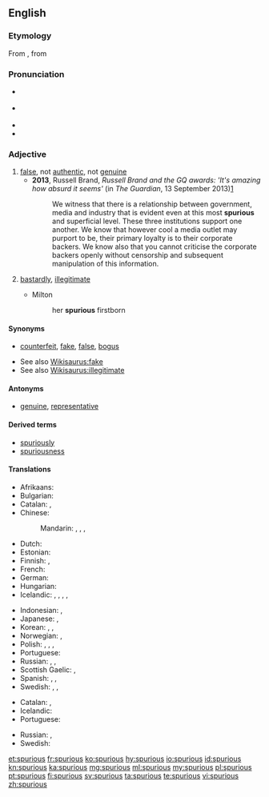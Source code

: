 {{was wotd|2007|November|27}}
==English==

===Etymology===
From {{etyl|LL.|en}} {{term|spurius||illegitimate, bastardly|lang=la}}, from {{term|spurcus||foul, base, low|lang=la}}

===Pronunciation===
* {{a|RP}} {{IPA|/ˈspjʊə.ɹi.əs/|lang=en}}
* {{a|US}} {{IPA|/ˈspjʊ.ɹi.əs/|/ˈspjɔ.ɹi.əs/|lang=en}}
* {{audio|en-us-spurious.ogg|Audio (US)|lang=en}}
* {{rhymes|ʊəɹiəs|lang=en}}

===Adjective===
{{en-adj}}

# [[false]], not [[authentic]], not [[genuine]]
#* '''2013''', Russell Brand, ''Russell Brand and the GQ awards: <nowiki>'It's amazing how absurd it seems'</nowiki>'' (in ''The Guardian'', 13 September 2013)[http://www.theguardian.com/culture/2013/sep/13/russell-brand-gq-awards-hugo-boss]
#*: We witness that there is a relationship between government, media and industry that is evident even at this most '''spurious''' and superficial level. These three institutions support one another. We know that however cool a media outlet may purport to be, their primary loyalty is to their corporate backers. We know also that you cannot criticise the corporate backers openly without censorship and subsequent manipulation of this information.
# {{context|archaic|lang=en}} [[bastardly]], [[illegitimate]]
#* Milton
#*: her '''spurious''' firstborn

====Synonyms====
* {{sense|false}} [[counterfeit]], [[fake]], [[false]], [[bogus]]
* See also [[Wikisaurus:fake]]
* See also [[Wikisaurus:illegitimate]]

====Antonyms====
* {{sense|false}} [[genuine]], [[representative]]

====Derived terms====
* [[spuriously]]
* [[spuriousness]]

====Translations====
{{trans-top|false}}
* Afrikaans: {{t|af|vals}}
* Bulgarian: {{t+|bg|фалшив|tr=falšív|sc=Cyrl}}
* Catalan: {{t|ca|espuri}}, {{t+|ca|fals}}
* Chinese:
*: Mandarin: {{t+|cmn|虛假|alt=虛假的|sc=Hani}}, {{t+|cmn|虚假|tr=xūjiǎ de|alt=虚假的|sc=Hani}}, {{t+|cmn|偽造|alt=偽造的|sc=Hani}}, {{t+|cmn|伪造|tr=wěizào de|alt=伪造的|sc=Hani}}
* Dutch: {{t+|nl|vals}}
* Estonian: {{t|et|võlts}}
* Finnish: {{t|fi|väärennetty}}, {{t+|fi|väärä}}
* French: {{t+|fr|faux}}
* German: {{t|de|unecht}}
* Hungarian: {{t+|hu|hamis}}
* Icelandic: {{t|is|óekta|m}}, {{t|is|falskur|m}}, {{t|is|falsaður|m}}, {{t|is|tál-}}, {{t|is|fals-}}
{{trans-mid}}
* Indonesian: {{t+|id|palsu}}, {{t+|id|tiru|alt=tiruan}}
* Japanese: {{t|ja|にせ物|tr=にせものの, nisemono no|alt=にせ物の|sc=Jpan}}, {{t+|ja|疑似|tr=ぎじの, giji no|alt=疑似の|sc=Jpan}}
* Korean: {{t+|ko|거짓|tr=geojis-ui|alt=거짓의|sc=Hang}}, {{t+|ko|속임수|tr=sogimsu-ui|alt=속임수의|sc=Hang}}, {{t+|ko|위조|tr=wijo-doen|alt=위조된|sc=Hang}}
* Norwegian: {{t+|no|falsk}}, {{t|no|uekte}}
* Polish: {{t+|pl|fałszywy}}, {{t+|pl|nieprawdziwy}}, {{t|pl|nieautentyczny}}, {{t|pl|podrobiony}}
* Portuguese: {{t+|pt|espúrio|m}}
* Russian: {{t+|ru|ложный|tr=lóžnyj}}, {{t+|ru|поддельный|m|tr=poddélʼnyj|sc=Cyrl}}, {{t+|ru|фальшивый|tr=falʹšívyj|sc=Cyrl}}
* Scottish Gaelic: {{t|gd|meallta}}, {{t|gd|mealltach}}
* Spanish: {{t+|es|espurio}}, {{t+|es|falso}}, {{t+|es|mentira}}
* Swedish: {{t+|sv|falsk}}, {{t+|sv|förfalskad}}, {{t+|sv|oäkta}}
{{trans-bottom}}

{{trans-top|illegitimate}}
* Catalan: {{t|ca|espuri}}, {{t|ca|bastard}}
* Icelandic: {{t|is|óskilgetinn|m}}
* Portuguese: {{t+|pt|espúrio|m}}
{{trans-mid}}
* Russian: {{t+|ru|внебрачный|m|tr=vnebráčnyj|sc=Cyrl}}, {{t+|ru|незаконнорожденный|m|tr=nezakonnoróždennyj|sc=Cyrl}}
* Swedish: {{t+|sv|oäkta}}
{{trans-bottom}}

[[et:spurious]]
[[fr:spurious]]
[[ko:spurious]]
[[hy:spurious]]
[[io:spurious]]
[[id:spurious]]
[[kn:spurious]]
[[ka:spurious]]
[[mg:spurious]]
[[ml:spurious]]
[[my:spurious]]
[[pl:spurious]]
[[pt:spurious]]
[[fi:spurious]]
[[sv:spurious]]
[[ta:spurious]]
[[te:spurious]]
[[vi:spurious]]
[[zh:spurious]]